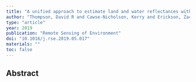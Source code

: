 ```yaml
---
title: "A unified approach to estimate land and water reflectances with uncertainties for coastal imaging spectroscopy"
author: "Thompson, David R and Cawse-Nicholson, Kerry and Erickson, Zachary and Fichot, Cedric G and Frankenberg, Christian and Gao, Bo-Cai and Gierach, Michelle M and Green, Robert O and Jensen, Daniel and Natraj, Vijay and others"
type: "article"
year: 2019
publication: "Remote Sensing of Environment"
doi: "10.1016/j.rse.2019.05.017"
materials: ""
toc: false
---
```


## Abstract

